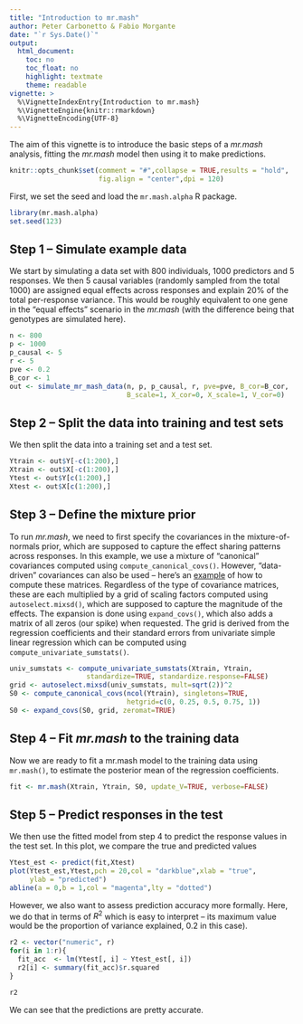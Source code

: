 ```yaml
---
title: "Introduction to mr.mash"
author: Peter Carbonetto & Fabio Morgante
date: "`r Sys.Date()`"
output:
  html_document:
    toc: no
    toc_float: no
    highlight: textmate
    theme: readable
vignette: >
  %\VignetteIndexEntry{Introduction to mr.mash}
  %\VignetteEngine{knitr::rmarkdown}
  %\VignetteEncoding{UTF-8}
---
```


The aim of this vignette is to introduce the basic steps of a *mr.mash*
analysis, fitting the *mr.mash* model then using it to make predictions.

```r
knitr::opts_chunk$set(comment = "#",collapse = TRUE,results = "hold",
                      fig.align = "center",dpi = 120)
```

First, we set the seed and load the `mr.mash.alpha` R package.

```r
library(mr.mash.alpha)
set.seed(123)
```

## Step 1 -- Simulate example data

We start by simulating a data set with 800 individuals, 1000 predictors and 5 responses.
We then 5 causal variables (randomly sampled from the total 1000) are assigned equal effects
across responses and explain 20\% of the total per-response variance. This would be roughly
equivalent to one gene in the "equal effects" scenario in the *mr.mash* (with the difference
being that genotypes are simulated here).

```r
n <- 800
p <- 1000
p_causal <- 5
r <- 5
pve <- 0.2
B_cor <- 1
out <- simulate_mr_mash_data(n, p, p_causal, r, pve=pve, B_cor=B_cor,
                             B_scale=1, X_cor=0, X_scale=1, V_cor=0)
```

## Step 2 -- Split the data into training and test sets

We then split the data into a training set and a test set.

```r
Ytrain <- out$Y[-c(1:200),]
Xtrain <- out$X[-c(1:200),]
Ytest <- out$Y[c(1:200),]
Xtest <- out$X[c(1:200),]
```

## Step 3 -- Define the mixture prior

To run *mr.mash*, we need to first specify the covariances in the
mixture-of-normals prior, which are supposed to capture the effect 
sharing patterns across responses. In this example, we use a mixture of
"canonical" covariances computed using `compute_canonical_covs()`. 
However, "data-driven" covariances can also be used -- here's an
[example](https://stephenslab.github.io/mashr/articles/intro_mash_dd.html)
of how to compute these matrices. 
Regardless of the type of covariance matrices, these are each multiplied 
by a grid of scaling factors computed using `autoselect.mixsd()`, which 
are supposed to capture the magnitude of the effects. The expansion is done
using `expand_covs()`, which also adds a matrix of all zeros (our spike) 
when requested. The grid is derived from the regression coefficients and 
their standard errors from univariate simple linear regression which can be
computed using `compute_univariate_sumstats()`.

```r
univ_sumstats <- compute_univariate_sumstats(Xtrain, Ytrain,
                   standardize=TRUE, standardize.response=FALSE)
grid <- autoselect.mixsd(univ_sumstats, mult=sqrt(2))^2
S0 <- compute_canonical_covs(ncol(Ytrain), singletons=TRUE,
                             hetgrid=c(0, 0.25, 0.5, 0.75, 1))
S0 <- expand_covs(S0, grid, zeromat=TRUE)
```

## Step 4 -- Fit *mr.mash* to the training data

Now we are ready to fit a mr.mash model to the training data using `mr.mash()`,
to estimate the posterior mean of the regression coefficients.

```r
fit <- mr.mash(Xtrain, Ytrain, S0, update_V=TRUE, verbose=FALSE)
```

## Step 5 -- Predict responses in the test
We then use the fitted model from step 4 to predict the response values in the 
test set. In this plot, we compare the true and predicted values

```r
Ytest_est <- predict(fit,Xtest)
plot(Ytest_est,Ytest,pch = 20,col = "darkblue",xlab = "true",
     ylab = "predicted")
abline(a = 0,b = 1,col = "magenta",lty = "dotted")
```

However, we also want to assess prediction accuracy more formally. Here, we do that
in terms of $R^2$ which is easy to interpret -- its maximum value would be the 
proportion of variance explained, 0.2 in this case).

```r
r2 <- vector("numeric", r)
for(i in 1:r){
  fit_acc  <- lm(Ytest[, i] ~ Ytest_est[, i])
  r2[i] <- summary(fit_acc)$r.squared
}

r2
```

We can see that the predictions are pretty accurate.

